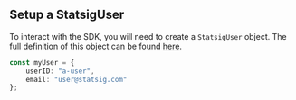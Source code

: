 
## Setup a StatsigUser

To interact with the SDK, you will need to create a `StatsigUser` object. The full definition of this 
object can be found [here](#statsig-user).

```typescript
const myUser = {
    userID: "a-user",
    email: "user@statsig.com"
};
```
